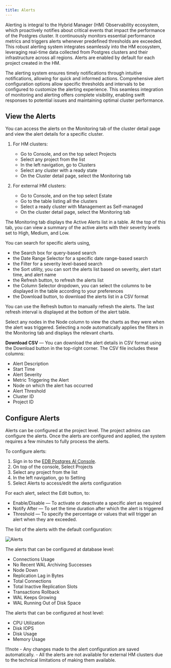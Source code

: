 ```yaml
---
title: Alerts
---
```


Alerting is integral to the Hybrid Manager (HM) Observability ecosystem, which proactively notifies about critical events that impact the performance of the Postgres cluster. It continuously monitors essential performance metrics and triggers alerts whenever predefined thresholds are exceeded. This robust alerting system integrates seamlessly into the HM ecosystem, leveraging real-time data collected from Postgres clusters and their infrastructure across all regions. Alerts are enabled by default for each project created in the HM.

The alerting system ensures timely notifications through intuitive notifications, allowing for quick and informed actions. Comprehensive alert configuration options allow specific thresholds and intervals to be configured to customize the alerting experience. This seamless integration of monitoring and alerting offers complete visibility, enabling swift responses to potential issues and maintaining optimal cluster performance.

## View the Alerts

You can access the alerts on the Monitoring tab of the cluster detail page and view the alert details for a specific cluster.


1. For HM clusters:

      - Go to Console, and on the top select Projects
      - Select any project from the list
      - In the left navigation, go to Clusters
      - Select any cluster with a ready state
      - On the Cluster detail page, select the Monitoring tab


2. For external HM clusters:
  
      - Go to Console, and on the top select Estate
      - Go to the table listing all the clusters
      - Select a ready cluster with Management as Self-managed 
      - On the cluster detail page, select the Monitoring tab

The Monitoring tab displays the Active Alerts list in a table. At the top of this tab, you can view a summary of the active alerts with their severity levels set to High, Medium, and Low.

You can search for specific alerts using,

- the Search box for query-based search 
- the Date Range Selector for a specific date range-based search
- the Filter for a severity level-based search
- the Sort utility, you can sort the alerts list based on severity, alert start time, and alert name
- the Refresh button, to refresh the alerts list 
- the Column Selector dropdown, you can select the columns to be displayed in the table according to your preferences
- the Download button, to download the alerts list in a CSV format

You can use the Refresh button to manually refresh the alerts. The last refresh interval is displayed at the bottom of the alert table.

Select any nodes in the Node column to view the charts as they were when the alert was triggered. Selecting a node automatically applies the filters in the Monitoring tab and displays the relevant charts.

**Download CSV** &mdash; You can download the alert details in CSV format using the Download button in the top-right corner. The CSV file includes these columns:

- Alert Description
- Start Time
- Alert Severity
- Metric Triggering the Alert
- Node on which the alert has occurred
- Alert Threshold
- Cluster ID
- Project ID

## Configure Alerts

Alerts can be configured at the project level. The project admins can configure the alerts. Once the alerts are configured and applied, the system requires a few minutes to fully process the alerts.

To configure alerts:

1. Sign in to the [EDB Postgres AI Console](https://portal.biganimal.com).
1. On top of the console, Select Projects
1. Select any project from the list
1. In the left navigation, go to Setting
1. Select Alerts to access/edit the alerts configuration

For each alert, select the Edit button, to:
      
- Enable/Disable &mdash; To activate or deactivate a specific alert as required
- Notify After &mdash; To set the time duration after which the alert is triggered
- Threshold &mdash; To specify the percentage or values that will trigger an alert when they are exceeded.

The list of the alerts with the default configuration:

![Alerts](../../../images/default_alerts_hcp.png)

The alerts that can be configured at database level:

- Connections Usage
- No Recent WAL Archiving Successes
- Node Down
- Replication Lag in Bytes
- Total Connections
- Total Inactive Replication Slots
- Transactions Rollback
- WAL Keeps Growing
- WAL Running Out of Disk Space

The alerts that can be configured at host level:

- CPU Utilization
- Disk IOPS
- Disk Usage
- Memory Usage

!!!note
    - Any changes made to the alert configuration are saved automatically.
    - All the alerts are not available for external HM clusters due to the technical limitations of making them available.